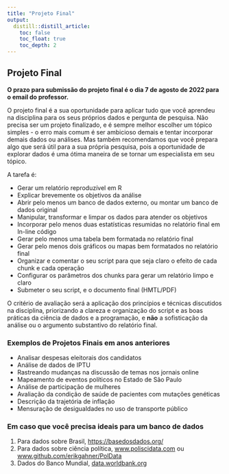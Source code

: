 ```yaml
---
title: "Projeto Final"
output:
  distill::distill_article:
    toc: false
    toc_float: true
    toc_depth: 2
---
```


## Projeto Final

**O prazo para submissão do projeto final é o dia 7 de agosto de 2022 para o email do professor.**

O projeto final é a sua oportunidade para aplicar tudo que você aprendeu na disciplina para os seus próprios dados e pergunta de pesquisa. Não precisa ser um projeto finalizado, e é sempre melhor escolher um tópico simples - o erro mais comum é ser ambicioso demais e tentar incorporar demais dados ou análises. Mas também recomendamos que você prepara algo que será útil para a sua própria pesquisa, pois a oportunidade de explorar dados é uma ótima maneira de se tornar um especialista em seu tópico.

A tarefa é:  

- Gerar um relatório reproduzível em R  
- Explicar brevemente os objetivos da análise  
- Abrir pelo menos um banco de dados externo, ou montar um banco de dados original  
- Manipular, transformar e limpar os dados para atender os objetivos  
- Incorporar pelo menos duas estatísticas resumidas no relatório final em In-line código  
- Gerar pelo menos uma tabela bem formatada no relatório final  
- Gerar pelo menos dois gráficos ou mapas bem formatados no relatório final  
- Organizar e comentar o seu script para que seja claro o efeito de cada chunk e cada operação  
- Configurar os parâmetros dos chunks para gerar um relatório limpo e claro  
- Submeter o seu script, e o documento final (HMTL/PDF)  

O critério de avaliação será a aplicação dos princípios e técnicas discutidos na disciplina, priorizando a clareza e organização do script e as boas práticas da ciência de dados e a programação, e **não** a sofisticação da análise ou o argumento substantivo do relatório final. 



### Exemplos de Projetos Finais em anos anteriores

- Analisar despesas eleitorais dos candidatos
- Análise de dados de IPTU
- Rastreando mudanças na discussão de temas nos jornais online
- Mapeamento de eventos políticos no Estado de São Paulo
- Análise de participação de mulheres
- Avaliação da condição de saúde de pacientes com mutações genéticas
- Descrição da trajetória de inflação
- Mensuração de desigualdades no uso de transporte público

### Em caso que você precisa ideais para um banco de dados

1. Para dados sobre Brasil, [https://basedosdados.org/](https://basedosdados.org/)
2. Para dados sobre ciência política, [www.poliscidata.com](www.poliscidata.com) ou [www.github.com/erikgahner/PolData](www.github.com/erikgahner/PolData)
3. Dados do Banco Mundial, [data.worldbank.org](data.worldbank.org)
